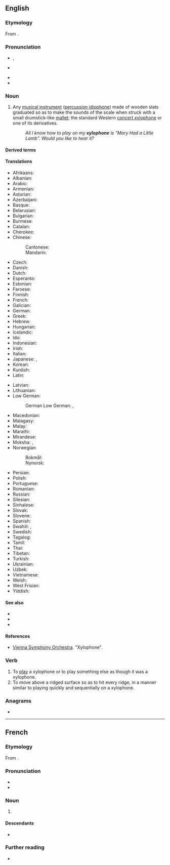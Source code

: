 {{also|Xylophone}}
==English==
{{wikipedia}}

===Etymology===
From {{confix|en|xylo|t1=of wood|phone|t2=sound}}.

===Pronunciation===
* {{enPR|zīʹlə-fōn'}}, {{IPA|en|/ˈzaɪ.lə.ˌfəʊn/}}
* {{a|GA}} {{IPA|en|/ˈzaɪləˌfoʊn/}}
* {{audio|en|En-us-xylophone.ogg|Audio (GA)}}
* {{hyphenation|en|xy|lo|phone}}

===Noun===
{{en-noun}}

# {{lb|en|musical instrument}} Any [[musical instrument]] ([[percussion idiophone]]) made of wooden slats graduated so as to make the sounds of the scale when struck with a small drumstick-like [[mallet]]; the standard Western [[concert xylophone]] or one of its derivatives.
#: ''All I know how to play on my '''xylophone''' is "Mary Had a Little Lamb". Would you like to hear it?''

====Derived terms====
{{der4|en|concert xylophone|metal xylophone|stone xylophone|xylophonist}}

====Translations====
{{trans-top|musical instrument}}
* Afrikaans: {{t|af|xilofoon}}
* Albanian: {{t+|sq|ksilofon}}
* Arabic: {{t|ar|زَايْلُفُون|m|tr=zaylufūn}}
* Armenian: {{t+|hy|քսիլոֆոն}}
* Asturian: {{t|ast|xilófonu|m}}
* Azerbaijani: {{t|az|ksilofon}}
* Basque: {{t|eu|xilofono}}
* Belarusian: {{t|be|ксілафон|m}}
* Bulgarian: {{t|bg|ксилофон|m}}
* Burmese: {{t+|my|ပတ္တလား}}
* Catalan: {{t+|ca|xilòfon|m}}
* Cherokee: {{t|chr|ᎠᏓ ᏗᎦᎾᎵ ᏗᎬᏅᏍᏙᏗ}}
* Chinese:
*: Cantonese: {{t|yue|木琴|tr=muk6 kam4}}
*: Mandarin: {{t+|cmn|木琴|tr=mùqín|sc=Hani}}
* Czech: {{t+|cs|xylofon|m}}
* Danish: {{t+|da|xylofon|c}}
* Dutch: {{t+|nl|xylofoon|m}}
* Esperanto: {{t|eo|ksilofono}}
* Estonian: {{t|et|ksülofon}}
* Faroese: {{t|fo|sylofon|f}}
* Finnish: {{t+|fi|ksylofoni}}
* French: {{t+|fr|xylophone|m}}
* Galician: {{t+|gl|xilófono|m}}
* German: {{t+|de|Xylophon|n}}
* Greek: {{t+|el|ξυλόφωνο|n}}
* Hebrew: {{t+|he|קסילופון|m|tr=ksilofón}}
* Hungarian: {{t+|hu|xilofon}}
* Icelandic: {{t|is|sílófónn|m}}
* Ido: {{t+|io|xilofono}}
* Indonesian: {{t+|id|xilofon}}
* Irish: {{t|ga|xileafón|m}}
* Italian: {{t+|it|xilofono|m}}
* Japanese: {{t+|ja|木琴|tr=もっきん, mokkin}}, {{t|ja|シロフォン|tr=shirofon}}
* Korean: {{t+|ko|실로폰}}
* Kurdish: {{t+|ku|darînk}}
* Latin: {{t|la|xylophonium|n}}
{{trans-mid}}
* Latvian: {{t|lv|ksilofons|m}}
* Lithuanian: {{t|lt|ksilofonas|m}}
* Low German:
*: German Low German: {{t|nds-de|Xylophon}}, {{t|nds-de|Xylofon}}
* Macedonian: {{t|mk|ксилофон|m}}
* Malagasy: {{t+|mg|atranatrana}}
* Malay: {{t+|ms|xilofon}}
* Marathi: {{t|mr|जाय्लोफोन|m}}
* Mirandese: {{t|mwl|xilofone}}
* Moksha: {{t|mdf|кальхциямат}}, {{t|mdf|ксилофон}}
* Norwegian:
*: Bokmål: {{t|nb|xylofon|m}}
*: Nynorsk: {{t|nn|xylofon|m}}
* Persian: {{t|fa|سنتور چوبی}}
* Polish: {{t+|pl|ksylofon|m-in}}
* Portuguese: {{t+|pt|xilofone|m}}
* Romanian: {{t+|ro|xilofon|m}}
* Russian: {{t+|ru|ксилофо́н|m}}
* Silesian: {{t|szl|ksylofůn}}
* Sinhalese: {{t|si|සයිලොෆෝන්}}
* Slovak: {{t|sk|xylofón|m}}
* Slovene: {{t+|sl|ksilofon|m}}
* Spanish: {{t+|es|xilófono|m}}
* Swahili: {{t|sw|zilofoni}}, {{t|sw|marimba ya kizungu}}
* Swedish: {{t+|sv|xylofon|c}}
* Tagalog: {{t|tl|silopono}}
* Tamil: {{t|ta|சுரம் இசைவி}}
* Thai: {{t|th|ไซโลโฟน|tr=sai-loh-fohn}}
* Tibetan: {{t|bo|ཤིང་དཀྲོལ།}}
* Turkish: {{t+|tr|ksilofon}}
* Ukrainian: {{t|uk|ксилофо́н|m}}
* Uzbek: {{t|uz|ksilofon}}
* Vietnamese: {{t|vi|mộc cầm}}
* Welsh: {{t|cy|seiloffon|m}}
* West Frisian: {{t|fy|ksylofoan}}
* Yiddish: {{t|yi|קסילאָפֿאָן|m}}
{{trans-bottom}}

====See also====
* {{l|en|glockenspiel}}
* {{l|en|marimba}}
* {{l|en|vibraphone}}

====References====
* [https://www.vsl.co.at/en/Percussions/Xylophone Vienna Symphony Orchestra]. "Xylophone".

===Verb===
{{en-verb|xylophones|xylophoning|xylophoned}}

# To [[play]] a xylophone or to play something else as though it was a xylophone.
# To move above a ridged surface so as to hit every ridge, in a manner similar to playing quickly and sequentially on a xylophone.

===Anagrams===
* {{anagrams|en|a=ehlnoopxy|oxyphenol}}

----

==French==

===Etymology===
From {{confix|fr|xylo|phone}}.

===Pronunciation===
* {{fr-IPA||ksilofone}}
* {{audio|fr|Fr-xylophone.ogg|audio}}

===Noun===
{{fr-noun|m}}

# {{l|en|xylophone}}

====Descendants====
* {{desc|ru|ксилофо́н|bor=1}} {{see desc}}

===Further reading===
* {{R:TLFi}}

{{topics|fr|Musical instruments}}